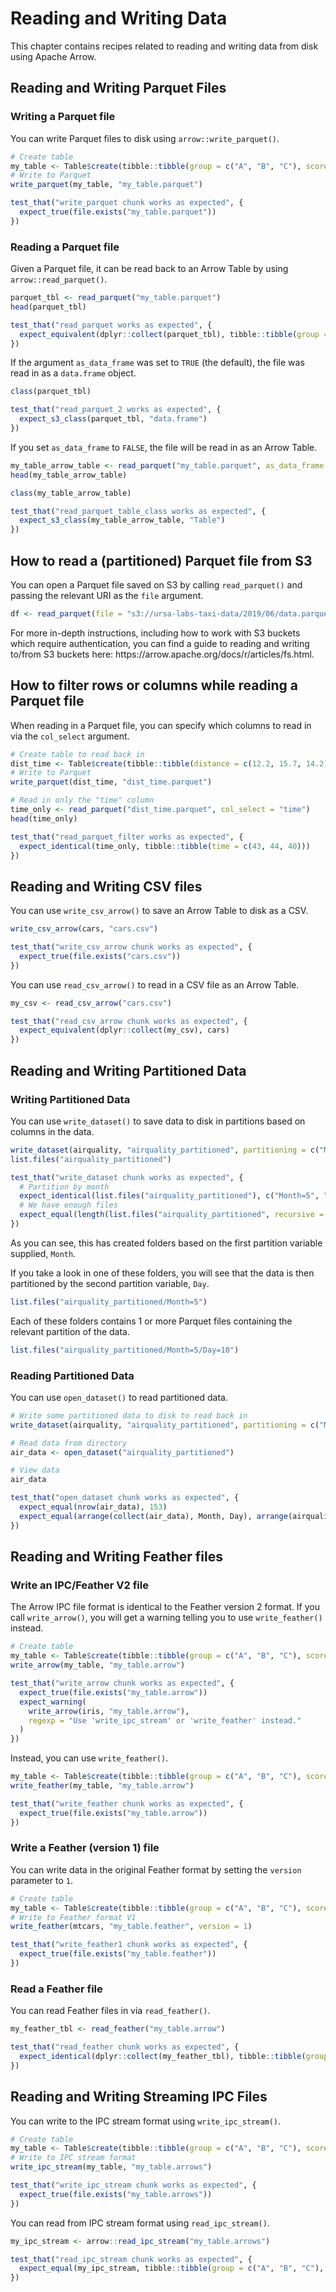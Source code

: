 # Reading and Writing Data

This chapter contains recipes related to reading and writing data from disk using Apache Arrow.

## Reading and Writing Parquet Files

### Writing a Parquet file

You can write Parquet files to disk using `arrow::write_parquet()`.
```r
# Create table
my_table <- Table$create(tibble::tibble(group = c("A", "B", "C"), score = c(99, 97, 99)))
# Write to Parquet
write_parquet(my_table, "my_table.parquet")
```
```r
test_that("write_parquet chunk works as expected", {
  expect_true(file.exists("my_table.parquet"))
})
```
 
### Reading a Parquet file

Given a Parquet file, it can be read back to an Arrow Table by using `arrow::read_parquet()`.

```r
parquet_tbl <- read_parquet("my_table.parquet")
head(parquet_tbl)
```
```r
test_that("read_parquet works as expected", {
  expect_equivalent(dplyr::collect(parquet_tbl), tibble::tibble(group = c("A", "B", "C"), score = c(99, 97, 99)))
})
```

If the argument `as_data_frame` was set to `TRUE` (the default), the file was read in as a `data.frame` object.

```r
class(parquet_tbl)
```
```r
test_that("read_parquet_2 works as expected", {
  expect_s3_class(parquet_tbl, "data.frame")
})
```
If you set `as_data_frame` to `FALSE`, the file will be read in as an Arrow Table.

```r
my_table_arrow_table <- read_parquet("my_table.parquet", as_data_frame = FALSE)
head(my_table_arrow_table)
```

```r
class(my_table_arrow_table)
```
```r
test_that("read_parquet_table_class works as expected", {
  expect_s3_class(my_table_arrow_table, "Table")
})
```

## How to read a (partitioned) Parquet file from S3 

You can open a Parquet file saved on S3 by calling `read_parquet()` and passing the relevant URI as the `file` argument.

```r
df <- read_parquet(file = "s3://ursa-labs-taxi-data/2019/06/data.parquet")
```
For more in-depth instructions, including how to work with S3 buckets which require authentication, you can find a guide to reading and writing to/from S3 buckets here: https://arrow.apache.org/docs/r/articles/fs.html.

## How to filter rows or columns while reading a Parquet file 

When reading in a Parquet file, you can specify which columns to read in via the `col_select` argument.

```r
# Create table to read back in 
dist_time <- Table$create(tibble::tibble(distance = c(12.2, 15.7, 14.2), time = c(43, 44, 40)))
# Write to Parquet
write_parquet(dist_time, "dist_time.parquet")

# Read in only the "time" column
time_only <- read_parquet("dist_time.parquet", col_select = "time")
head(time_only)
```
```r
test_that("read_parquet_filter works as expected", {
  expect_identical(time_only, tibble::tibble(time = c(43, 44, 40)))
})
```

## Reading and Writing CSV files 

You can use `write_csv_arrow()` to save an Arrow Table to disk as a CSV.

```r
write_csv_arrow(cars, "cars.csv")
```
```r
test_that("write_csv_arrow chunk works as expected", {
  expect_true(file.exists("cars.csv"))
})
```

You can use `read_csv_arrow()` to read in a CSV file as an Arrow Table.

```r
my_csv <- read_csv_arrow("cars.csv")
```

```r
test_that("read_csv_arrow chunk works as expected", {
  expect_equivalent(dplyr::collect(my_csv), cars)
})
```

## Reading and Writing Partitioned Data 

### Writing Partitioned Data

You can use `write_dataset()` to save data to disk in partitions based on columns in the data.

```r
write_dataset(airquality, "airquality_partitioned", partitioning = c("Month", "Day"))
list.files("airquality_partitioned")
```
```r
test_that("write_dataset chunk works as expected", {
  # Partition by month
  expect_identical(list.files("airquality_partitioned"), c("Month=5", "Month=6", "Month=7", "Month=8", "Month=9"))
  # We have enough files
  expect_equal(length(list.files("airquality_partitioned", recursive = TRUE)), 153)
})
```
As you can see, this has created folders based on the first partition variable supplied, `Month`.

If you take a look in one of these folders, you will see that the data is then partitioned by the second partition variable, `Day`.

```r
list.files("airquality_partitioned/Month=5")
```

Each of these folders contains 1 or more Parquet files containing the relevant partition of the data.

```r
list.files("airquality_partitioned/Month=5/Day=10")
```

### Reading Partitioned Data

You can use `open_dataset()` to read partitioned data.

```r
# Write some partitioned data to disk to read back in
write_dataset(airquality, "airquality_partitioned", partitioning = c("Month", "Day"))

# Read data from directory
air_data <- open_dataset("airquality_partitioned")

# View data
air_data
```
```r
test_that("open_dataset chunk works as expected", {
  expect_equal(nrow(air_data), 153)
  expect_equal(arrange(collect(air_data), Month, Day), arrange(airquality, Month, Day), ignore_attr = TRUE)
})
```

## Reading and Writing Feather files 

### Write an IPC/Feather V2 file

The Arrow IPC file format is identical to the Feather version 2 format.  If you call `write_arrow()`, you will get a warning telling you to use `write_feather()` instead.

```r
# Create table
my_table <- Table$create(tibble::tibble(group = c("A", "B", "C"), score = c(99, 97, 99)))
write_arrow(my_table, "my_table.arrow")
```
```r
test_that("write_arrow chunk works as expected", {
  expect_true(file.exists("my_table.arrow"))
  expect_warning(
    write_arrow(iris, "my_table.arrow"),
    regexp = "Use 'write_ipc_stream' or 'write_feather' instead."
  )
})
```

Instead, you can use `write_feather()`.

```r
my_table <- Table$create(tibble::tibble(group = c("A", "B", "C"), score = c(99, 97, 99)))
write_feather(my_table, "my_table.arrow")
```
```r
test_that("write_feather chunk works as expected", {
  expect_true(file.exists("my_table.arrow"))
})
```
### Write a Feather (version 1) file

You can write data in the original Feather format by setting the `version` parameter to `1`.

```r
# Create table
my_table <- Table$create(tibble::tibble(group = c("A", "B", "C"), score = c(99, 97, 99)))
# Write to Feather format V1
write_feather(mtcars, "my_table.feather", version = 1)
```
```r
test_that("write_feather1 chunk works as expected", {
  expect_true(file.exists("my_table.feather"))
})
```

### Read a Feather file

You can read Feather files in via `read_feather()`.

```r
my_feather_tbl <- read_feather("my_table.arrow")
```
```r
test_that("read_feather chunk works as expected", {
  expect_identical(dplyr::collect(my_feather_tbl), tibble::tibble(group = c("A", "B", "C"), score = c(99, 97, 99)))
})
```

## Reading and Writing Streaming IPC Files

You can write to the IPC stream format using `write_ipc_stream()`.

```r
# Create table
my_table <- Table$create(tibble::tibble(group = c("A", "B", "C"), score = c(99, 97, 99)))
# Write to IPC stream format
write_ipc_stream(my_table, "my_table.arrows")
```
```r
test_that("write_ipc_stream chunk works as expected", {
  expect_true(file.exists("my_table.arrows"))
})
```
You can read from IPC stream format using `read_ipc_stream()`.

```r
my_ipc_stream <- arrow::read_ipc_stream("my_table.arrows")
```
```r
test_that("read_ipc_stream chunk works as expected", {
  expect_equal(my_ipc_stream, tibble::tibble(group = c("A", "B", "C"), score = c(99, 97, 99)))
})
```

